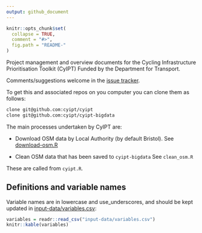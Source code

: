 ```yaml
---
output: github_document
---
```

<!-- README.md is generated from README.Rmd. Please edit that file -->

```r
knitr::opts_chunk$set(
  collapse = TRUE,
  comment = "#>",
  fig.path = "README-"
)
```

Project management and overview documents for the Cycling Infrastructure Prioritisation Toolkit (CyIPT)
Funded by the Department for Transport.

Comments/suggestions welcome in the [issue tracker](https://github.com/cyipt/cyipt/issues).

To get this and associated repos on you computer you can clone them as follows:

```bash
clone git@github.com:cyipt/cyipt
clone git@github.com:cyipt/cyipt-bigdata
```

The main processes undertaken by CyIPT are:

- Download OSM data by Local Authority (by default Bristol). See [download-osm.R](https://github.com/cyipt/cyipt/blob/master/scripts/prep_data/download-osm.R)

- Clean OSM data that has been saved to `cyipt-bigdata` See `clean_osm.R`

These are called from `cyipt.R`.

## Definitions and variable names

Variable names are in lowercase and use_underscores, and should be kept updated in [input-data/variables.csv](https://github.com/cyipt/cyipt/blob/master/input-data/variables.csv):

```r
variables = readr::read_csv("input-data/variables.csv")
knitr::kable(variables)
```


